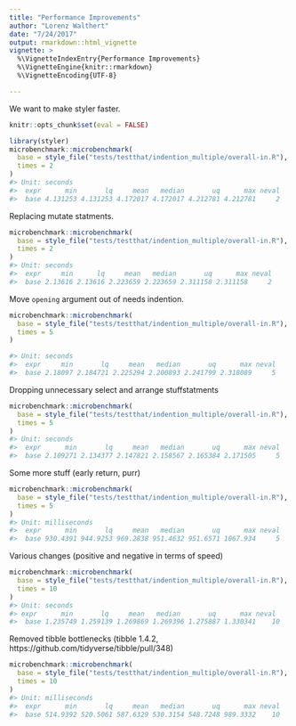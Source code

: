 ```yaml
---
title: "Performance Improvements"
author: "Lorenz Walthert"
date: "7/24/2017"
output: rmarkdown::html_vignette
vignette: >
  %\VignetteIndexEntry{Performance Improvements}
  %\VignetteEngine{knitr::rmarkdown}
  %\VignetteEncoding{UTF-8}

---
```


We want to make styler faster.
```r
knitr::opts_chunk$set(eval = FALSE)
```


```r
library(styler)
microbenchmark::microbenchmark(
  base = style_file("tests/testthat/indention_multiple/overall-in.R"),
  times = 2
)
#> Unit: seconds
#>  expr      min       lq     mean   median       uq      max neval
#>  base 4.131253 4.131253 4.172017 4.172017 4.212781 4.212781     2
```

Replacing mutate statments.
```r
microbenchmark::microbenchmark(
  base = style_file("tests/testthat/indention_multiple/overall-in.R"),
  times = 2
)
#> Unit: seconds
#>  expr     min      lq     mean   median       uq      max neval
#>  base 2.13616 2.13616 2.223659 2.223659 2.311158 2.311158     2
```

Move `opening` argument out of needs indention.
```r
microbenchmark::microbenchmark(
  base = style_file("tests/testthat/indention_multiple/overall-in.R"),
  times = 5
)

#> Unit: seconds
#>  expr     min       lq     mean   median       uq      max neval
#>  base 2.18097 2.184721 2.225294 2.200893 2.241799 2.318089     5
```

Dropping unnecessary select and arrange stuffstatments
```r
microbenchmark::microbenchmark(
  base = style_file("tests/testthat/indention_multiple/overall-in.R"),
  times = 5
)
#> Unit: seconds
#>  expr      min       lq     mean   median       uq      max neval
#>  base 2.109271 2.134377 2.147821 2.158567 2.165384 2.171505     5
```


Some more stuff (early return, purr)
```r
microbenchmark::microbenchmark(
  base = style_file("tests/testthat/indention_multiple/overall-in.R"),
  times = 5
)
#> Unit: milliseconds
#>  expr      min       lq     mean   median       uq      max neval
#>  base 930.4391 944.9253 969.2838 951.4632 951.6571 1067.934     5
```

Various changes (positive and negative in terms of speed)
```r
microbenchmark::microbenchmark(
  base = style_file("tests/testthat/indention_multiple/overall-in.R"),
  times = 10
)
#> Unit: seconds
#> expr      min       lq     mean   median       uq      max neval
#>  base 1.235749 1.259139 1.269869 1.269396 1.275887 1.330341    10

```


Removed tibble bottlenecks (tibble 1.4.2, https://github.com/tidyverse/tibble/pull/348)
```r
microbenchmark::microbenchmark(
  base = style_file("tests/testthat/indention_multiple/overall-in.R"),
  times = 10
)
#> Unit: milliseconds
#>  expr      min       lq     mean   median       uq      max neval
#>  base 514.9392 520.5061 587.6329 530.3154 548.7248 989.3332    10

```
